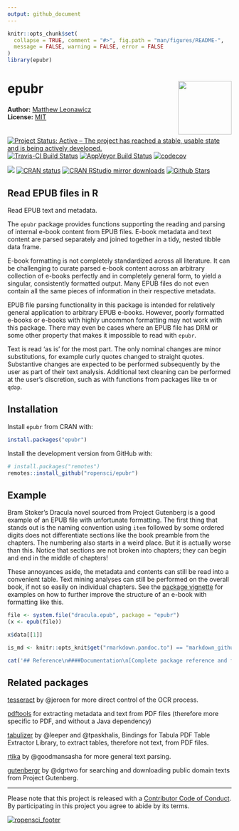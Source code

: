 ```yaml
---
output: github_document
---
```


<!-- README.md is generated from README.Rmd. Please edit that file -->

```r
knitr::opts_chunk$set(
  collapse = TRUE, comment = "#>", fig.path = "man/figures/README-",
  message = FALSE, warning = FALSE, error = FALSE
)
library(epubr)
```

# epubr <img src="man/figures/logo.png" style="margin-left:10px;margin-bottom:5px;" width="120" align="right">

**Author:** [Matthew Leonawicz](https://github.com/leonawicz/) <a href="https://orcid.org/0000-0001-9452-2771" target="orcid.widget">
<image class="orcid" src="https://members.orcid.org/sites/default/files/vector_iD_icon.svg" height="16"></a>
<br/>
**License:** [MIT](https://opensource.org/licenses/MIT)<br/>

[![Project Status: Active – The project has reached a stable, usable state and is being actively developed.](http://www.repostatus.org/badges/latest/active.svg)](http://www.repostatus.org/#active)
[![Travis-CI Build Status](https://travis-ci.org/ropensci/epubr.svg?branch=master)](https://travis-ci.org/ropensci/epubr)
[![AppVeyor Build Status](https://ci.appveyor.com/api/projects/status/github/ropensci/epubr?branch=master&svg=true)](https://ci.appveyor.com/project/leonawicz/epubr)
[![codecov](https://codecov.io/gh/ropensci/epubr/branch/master/graph/badge.svg)](https://codecov.io/gh/ropensci/epubr)

[![](https://badges.ropensci.org/222_status.svg)](https://github.com/ropensci/onboarding/issues/222)
[![CRAN status](http://www.r-pkg.org/badges/version/epubr)](https://cran.r-project.org/package=epubr)
[![CRAN RStudio mirror downloads](http://cranlogs.r-pkg.org/badges/epubr)](https://cran.r-project.org/package=epubr)
[![Github Stars](https://img.shields.io/github/stars/ropensci/epubr.svg?style=social&label=Github)](https://github.com/ropensci/epubr)

## Read EPUB files in R

Read EPUB text and metadata. 

The `epubr` package provides functions supporting the reading and parsing of internal e-book content from EPUB files. E-book metadata and text content are parsed separately and joined together in a tidy, nested tibble data frame. 

E-book formatting is not completely standardized across all literature. It can be challenging to curate parsed e-book content across an arbitrary collection of e-books perfectly and in completely general form, to yield a singular, consistently formatted output. Many EPUB files do not even contain all the same pieces of information in their respective metadata.

EPUB file parsing functionality in this package is intended for relatively general application to arbitrary EPUB e-books. However, poorly formatted e-books or e-books with highly uncommon formatting may not work with this package.
There may even be cases where an EPUB file has DRM or some other property that makes it impossible to read with `epubr`.

Text is read 'as is' for the most part. The only nominal changes are minor substitutions, for example curly quotes changed to straight quotes. Substantive changes are expected to be performed subsequently by the user as part of their text analysis. Additional text cleaning can be performed at the user's discretion, such as with functions from packages like `tm` or `qdap`.

## Installation

Install `epubr` from CRAN with:

``` r
install.packages("epubr")
```

Install the development version from GitHub with:

``` r
# install.packages("remotes")
remotes::install_github("ropensci/epubr")
```

## Example

Bram Stoker's Dracula novel sourced from Project Gutenberg is a good example of an EPUB file with unfortunate formatting.
The first thing that stands out is the naming convention using `item` followed by some ordered digits does not differentiate sections like the book preamble from the chapters.
The numbering also starts in a weird place. But it is actually worse than this. Notice that sections are not broken into chapters; they can begin and end in the middle of chapters!

These annoyances aside, the metadata and contents can still be read into a convenient table. Text mining analyses can still be performed on the overall book, if not so easily on individual chapters. See the [package vignette](https://docs.ropensci.org/epubr/articles/epubr.html) for examples on how to further improve the structure of an e-book with formatting like this.

```r
file <- system.file("dracula.epub", package = "epubr")
(x <- epub(file))

x$data[[1]]
```

```r
is_md <- knitr::opts_knit$get("rmarkdown.pandoc.to") == "markdown_github-ascii_identifiers"
```

```r
cat('## Reference\n####Documentation\n[Complete package reference and function documentation](https://docs.ropensci.org/epubr)\n\n')
```

## Related packages

[tesseract](https://github.com/ropensci/tesseract) by @jeroen for more direct control of the OCR process.

[pdftools](https://github.com/ropensci/pdftools) for extracting metadata and text from PDF files (therefore more specific to PDF, and without a Java dependency)

[tabulizer](https://github.com/ropensci/tabulizer) by @leeper and @tpaskhalis, Bindings for Tabula PDF Table Extractor Library, to extract tables, therefore not text, from PDF files.

[rtika](https://github.com/ropensci/rtika) by @goodmansasha for more general text parsing.

[gutenbergr](https://github.com/ropenscilabs/gutenbergr) by @dgrtwo for searching and downloading public domain texts from Project Gutenberg.

---

Please note that this project is released with a [Contributor Code of Conduct](https://github.com/ropensci/epubr/blob/master/CODE_OF_CONDUCT.md). By participating in this project you agree to abide by its terms.

[![ropensci_footer](https://ropensci.org/public_images/ropensci_footer.png)](https://ropensci.org)
